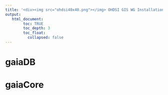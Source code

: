 ```yaml
---
title: '<div><img src="ohdsi40x40.png"></img> OHDSI GIS WG Installation</div>'
output:
   html_document:
        toc: TRUE
        toc_depth: 3
        toc_float:
          collapsed: false
---
```


# gaiaDB

# gaiaCore
